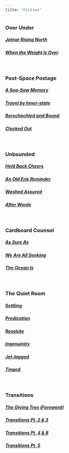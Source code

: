```yaml
---
title: "Fiction"
---
```


### Over Under

##### [**Jotnar Rising North**](jotnar-rising-north.html)

##### [**When the Weight Is Over**](when-the-weight-is-over.html)

<br>

### Post-Space Postage

##### [**A Sea-Saw Memory**](a-sea-saw-memory.html)

##### [**Travel by Inner-state**](travel-by-inner-state.html)

##### [**Rorschachled and Bound**](rorschachled-and-bound.html)

##### [**Clocked Out**](clocked-out.html)

<br>

### Unbounded

##### [**Held Back Cheers**](held-back-cheers.html)

##### [**An Old Erie Reminder**](an-old-erie-reminder.html)

##### [**Washed Assured**](washed-assured.html)

##### [**After Words**](after-words.html)

<br>

### Cardboard Counsel

##### [**As Sure As**](as-sure-as.html)

##### [**We Are All Seeking**](we-are-all-seeking.html)

##### [**The Ocean Is**](the-ocean-is.html)

<br>

### The Quiet Room

##### [**Settling**](settling.html)

##### [**Predication**](predication.html)

##### [**Resolute**](resolute.html)

##### [**Ingenuinity**](ingenuinity.html)

##### [**Jet-lagged**](jet-lagged.html)

##### [**Tinged**](tinged.html)

<br>

### Transitions

##### [**The Giving Tree (Foreword)**](the-giving-tree-foreword.html)

##### [**Transitions Pt. 2 & 3**](transitions-pt-2-and-3.html)

##### [**Transitions Pt. 4 & 8**](transitions-pt-4-and-8.html)

##### [**Transitions Pt. 5**](transitions-pt-5.html)

<br>
